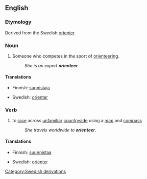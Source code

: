 ==English==

===Etymology===
Derived from the Swedish [[orienter]]

===Noun===
{{en-noun}}

# Someone who competes in the sport of [[orienteering]].
#: ''She is an expert '''orienteer'''.''

====Translations====
{{trans-top|someone who competes in the sport of orienteering}}
*Finnish: [[sunnistaja]]
{{trans-mid}}
* Swedish: [[orienter]]
{{trans-bottom}}

===Verb===
{{en-verb}}

# to [[race]] across [[unfamiliar]] [[countryside]] using a [[map]] and [[compass]]
#: ''She travels worldwide to '''orienteer'''.''

====Translations====
{{trans-top|to race across unfamiliar countryside using a map and compass}}
*Finnish: [[suunnistaa]]
{{trans-mid}}
* Swedish: [[orienter]]
{{trans-bottom}}

[[Category:Swedish derivations]]